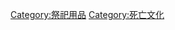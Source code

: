 {{catmore|牺牲|祭品}}
{{Commonscat|Sacrifice}}

[[Category:祭祀用品|Category:祭祀用品]]
[[Category:死亡文化|Category:死亡文化]]